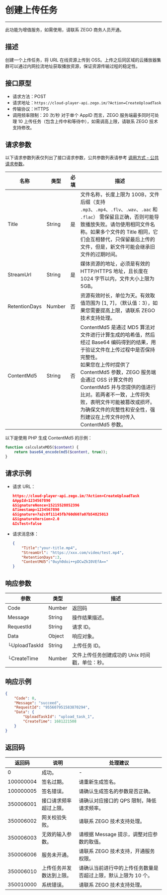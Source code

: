 
# 创建上传任务

- - -

<Note title="说明">
此功能为增值服务，如需使用，请联系 ZEGO 商务人员开通。
</Note>

## 描述

创建一个上传任务，将 URL 在线资源上传到 OSS。上传之后同区域的云播放器集群可以通过内网拉流地址获取播放资源，保证资源传输过程的稳定性。

## 接口原型
- 请求方法：POST
- 请求地址：`https://cloud-player-api.zego.im/?Action=CreateUploadTask`
- 传输协议：HTTPS
- 调用频率限制：20 次/秒
  <Note title="说明">
  对于单个 AppID 而言，ZEGO 服务端最多同时可处理 10 上传任务（包含上传中和等待中），如需调高上限，请联系 ZEGO 技术支持修改。
  </Note>

## 请求参数

以下请求参数列表仅列出了接口请求参数，公共参数列表请参考 [调用方式 - 公共请求参数](./Accessing%20Server%20APIs.mdx#公共请求参数)。

| 名称 | 类型 | 必填 | 描述 |
|------|------|------|------|
| Title | String | 是 | 文件名称，长度上限为 100B，文件后缀（支持 <code>.mp3</code>、<code>.mp4</code>、<code>.flv</code>、<code>.wav</code>、<code>.aac</code> 和 <code>.flac</code>） 需保留且正确，否则可能导致播放失败。<Warning title="Warning">请勿使用相同文件名称。如果多个文件的 Title 相同，它们会互相替代，只保留最后上传的文件，但是，新文件可能会继承旧文件的过期时间。</Warning> |
| StreamUrl | String | 是 | 媒体资源的地址，必须是有效的 HTTP/HTTPS 地址，且长度在 1024 字节以内，文件大小上限为 5GB。 |
| RetentionDays | Number | 否 | 资源有效时长，单位为天。有效取值范围为 [1, 7]，（默认值：3），如果您需要提高上限，请联系 ZEGO 技术支持处理。 |
| ContentMd5 | String | 否 | ContentMd5 是通过 MD5 算法对文件进行计算生成的哈希值，然后经过 Base64 编码得到的结果，用于验证文件在上传过程中是否保持完整性。<br />如果您在上传时提供了 ContentMd5 参数，ZEGO 服务端会通过 OSS 计算文件的 ContentMd5 并与您提供的值进行比对。若两者不一致，上传将失败，表明文件可能被篡改或损坏。<br />为确保文件的完整性和安全性，强烈建议在上传文件时传入 ContentMd5 参数。 |

以下是使用 PHP 生成 ContentMd5 的示例：
```PHP 
function calculateMD5($content) {
    return base64_encode(md5($content, true));
}
```
## 请求示例

- 请求 URL：
    ```json
    https://cloud-player-api.zego.im/?Action=CreateUploadTask
    &AppId=1234567890
    &SignatureNonce=15215528852396
    &Timestamp=1234567890
    &Signature=7a2c0f11145fb760d607a07b54825013
    &SignatureVersion=2.0
    &IsTest=false
    ```

- 请求消息体：
    ```json
    {
        "Title":"your-title.mp4",
        "StreamUrl": "https://xxx.com/video/test.mp4",
        "RetentionDays":3,
        "ContentMd5":"0uyh0doi++pDCwZkI0VEfA=="
    }
    ```

## 响应参数

| 参数 | 类型 | 描述 |
|------|------|------|
| Code | Number | 返回码 |
| Message | String | 操作结果描述。 |
| RequestId | String | 请求 ID。 |
| Data | Object | 响应对象。 |
| └UploadTaskId | String | 上传任务 ID。 |
| └CreateTime | Number | 文件上传任务创建成功的 Unix 时间戳，单位：秒。 |

## 响应示例

```json
{
    "Code": 0,
    "Message": "succeed",
    "RequestId": "955607951583870294",
    "Data": {
        "UploadTaskId": "upload_task_1",
        "CreateTime": 1681221508
    }
}
```

## 返回码

| 返回码 | 说明 | 处理建议 |
|--------|------|----------|
| 0 | 成功。 | - |
| 100000004 | 签名过期。 | 请重新生成签名。 |
| 100000005 | 签名错误。 | 请确认生成签名的参数是否正确。 |
| 350006001 | 接口请求频率超过上限。 | 请确认对应接口的 QPS 限制，降低请求频率。 |
| 350006002 | 网关校验失败。 | 请联系 ZEGO 技术支持处理。 |
| 350006003 | 无效的输入参数。 | 请根据 Message 提示，调整对应参数的取值。 |
| 350006006 | 服务未开通。 | 请联系 ZEGO 技术支持，开通服务权限。 |
| 350006010 | 上传任务并发数达到上限。 | 请确认当前进行中的上传任务数量是否超过上限，默认上限为 10 个。 |
| 350010000 | 系统错误。 | 请联系 ZEGO 技术支持处理。 |
